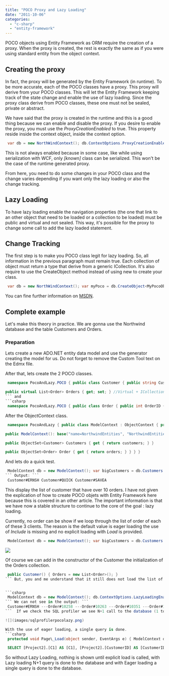 ```yaml
---
title: "POCO Proxy and Lazy Loading"
date: "2011-10-06"
categories: 
  - "c-sharp"
  - "entity-framework"
---
```


POCO objects using Entity Framework as ORM require the creation of a proxy. When the proxy is created, the rest is exactly the same as if you were using standard entity from the object context.

## Creating the proxy

In fact, the proxy will be generated by the Entity Framework (in runtime). To be more accurate, each of the POCO classes have a proxy. This proxy will derive from your POCO classes. This will let the Entity Framework keeping track of the state change and enable the use of lazy loading. Since the proxy class derive from POCO classes, these one must not be sealed, private or abstract.

We have said that the proxy is created in the runtime and this is a good thing because we can enable and disable the proxy. If you desire to enable the proxy, you must use the _ProxyCreationEnabled_ to true. This property reside inside the context object, inside the context option.


```csharp
 var db = new NorthWindContext(); db.ContextOptions.ProxyCreationEnabled = true; //Enable the proxy creation in runtime 
```

This is not always enabled because in some case, like while using serialization with WCF, only _[known]_ class can be serialized. This won't be the case of the runtime generated proxy.

From here, you need to do some changes in your POCO class and the change varies depending if you want only the lazy loading or also the change tracking.

## Lazy Loading

To have lazy loading enable the navigation properties (the one that link to an other object that need to be loaded or a collection to be loaded) must be public and virtual and not sealed. This way, it's possible for the proxy to change some call to add the lazy loaded statement.

## Change Tracking

The first step is to make you POCO class legit for lazy loading. So, all information in the previous paragraph must remain true. Each collection of object must return a type that derive from a generic ICollection. It's also require to use the CreateObject method instead of using new to create your class.


```csharp
 var db = new NorthWindContext(); var myPoco = db.CreateObject<MyPocoObject>(); 
```

You can fine further information on [MSDN](http://msdn.microsoft.com/en-us/library/dd468057.aspx "MSDN for POCO and Lazy Loading").

## Complete example

Let's make this theory in practice. We are gonna use the Northwind database and the table Customers and Orders.

### Preparation

Lets create a new ADO.NET entity data model and use the generator creating the model for us. Do not forget to remove the Custom Tool text on the Edmx file.

After that, lets create the 2 POCO classes.


```csharp
 namespace PocoAndLazy.POCO { public class Customer { public string CustomerID { get; set; } public string CompanyName { get; set; } public string ContactName { get; set; } public string ContactTitle { get; set; } public string Address { get; set; } public string City { get; set; } public string Region { get; set; } public string PostalCode { get; set; } public string Country { get; set; } public string Phone { get; set; } public string Fax { get; set; }

public virtual List<Order> Orders { get; set; } //Virtual + ICollection<T> } } 
``` and 
```csharp
 namespace PocoAndLazy.POCO { public class Order { public int OrderID { get; set; } public string CustomerID { get; set; } public int EmployeeID { get; set; } public DateTime? OrderDate { get; set; } public DateTime? RequiredDate { get; set; } public DateTime? ShippedDate { get; set; } public int? ShipVia { get; set; } public decimal? Freight { get; set; } public string ShipName { get; set; } public string ShipAddress { get; set; } public string ShipCity { get; set; } public string ShipRegion { get; set; } public string ShipCountry { get; set; } public string ShipPostalCode { get; set; } } } 
```

After the ObjectContext class.


```csharp
 namespace PocoAndLazy { public class ModelContext : ObjectContext { private ObjectSet<Customer> customers; private ObjectSet<Order> orders;

public ModelContext(): base("name=NorthwindEntities", "NorthwindEntities") { customers = CreateObjectSet<Customer>(); orders = CreateObjectSet<Order>(); }

public ObjectSet<Customer> Customers { get { return customers; } }

public ObjectSet<Order> Order { get { return orders; } } } } 
```

And lets do a quick test.


```csharp
 ModelContext db = new ModelContext(); var bigCustomers = db.Customers.Where(c => c.Orders.Count > 20); foreach (var customer in bigCustomers) { Debug.WriteLine("Customer#" + customer.CustomerID); } 
``` Output: ``` 
 Customer#ERNSH Customer#QUICK Customer#SAVEA 
``` 

This display the list of customer that have over 10 orders. I have not given the explication of how to create POCO objets with Entity Framework here because this is covered in an other article. The important information is that we have now a stable structure to continue to the core of the goal : lazy loading.

Currently, no order can be show if we loop through the list of order of each of these 3 clients. The reason is the default value is eager loading the use of _Include_ is missing and no explicit loading with _Load_ is provided.


```csharp
 ModelContext db = new ModelContext(); var bigCustomers = db.Customers.Where(c => c.Orders.Count > 20); foreach (var customer in bigCustomers) { Debug.WriteLine("Customer#" + customer.CustomerID); foreach (var order in customer.Orders) { Debug.WriteLine("---Order#" + order.OrderID); } } 
```

![](images/POCO_List_Not_Loaded-400x225.png)

Of course we can add in the constructor of the Customer the initialization of the Orders collection. 
```csharp
 public Customer() { Orders = new List<Order>(); } 
``` But, you and me understand that it still does not load the list of orders. Let for fun just enable the Lazy Loading.


```csharp
 ModelContext db = new ModelContext(); db.ContextOptions.LazyLoadingEnabled = true; var bigCustomers = db.Customers.Where(c => c.Orders.Count > 20); foreach (var customer in bigCustomers) { Debug.WriteLine("Customer#" + customer.CustomerID); foreach (var order in customer.Orders) { Debug.WriteLine("---Order#" + order.OrderID); } } 
``` We can not see in the output: ``` 
 Customer#ERNSH ---Order#10258 ---Order#10263 ---Order#10351 ---Order#10368 ---... Customer#QUICK ---Order#10273 ---Order#10285 ---Order#10286 ---... Customer#SAVEA ---Order#10324 ---Order#10393 ---Order#10398 --- ... 
```  If we check the SQL profiler we see N+1 call to the database (1 to get all customers and 3 to gets each of their orders).

![](images/sqlprofilerpocolazy.png)

With the use of eager loading, a single query is done. 
```csharp
 protected void Page\_Load(object sender, EventArgs e) { ModelContext db = new ModelContext(); db.ContextOptions.LazyLoadingEnabled = false; var bigCustomers = db.Customers.Include("Orders").Where(c => c.Orders.Count > 20); foreach (var customer in bigCustomers) { Debug.WriteLine("Customer#" + customer.CustomerID); foreach (var order in customer.Orders) { Debug.WriteLine("---Order#" + order.OrderID); } } } 
``` 
```sql
 SELECT [Project2].[C1] AS [C1], [Project2].[CustomerID] AS [CustomerID], [Project2].[CompanyName] AS [CompanyName], [Project2].[ContactName] AS [ContactName], ... FROM ( SELECT [Project1].[CustomerID] AS [CustomerID], [Project1].[CompanyName] AS [CompanyName], [Project1].[ContactName] AS [ContactName], [Project1].[ContactTitle] AS [ContactTitle], ... 1 AS [C1], [Extent3].[OrderID] AS [OrderID], [Extent3].[CustomerID] AS [CustomerID1], [Extent3].[EmployeeID] AS [EmployeeID], [Extent3].[OrderDate] AS [OrderDate], [Extent3].[RequiredDate] AS [RequiredDate], [Extent3].[ShippedDate] AS [ShippedDate], ... FROM (SELECT [Extent1].[CustomerID] AS [CustomerID], [Extent1].[CompanyName] AS [CompanyName], [Extent1].[ContactName] AS [ContactName], [Extent1].[ContactTitle] AS [ContactTitle], ... (SELECT COUNT(1) AS [A1] FROM [dbo].[Orders] AS [Extent2] WHERE [Extent1].[CustomerID] = [Extent2].[CustomerID]) AS [C1] FROM [dbo].[Customers] AS [Extent1] ) AS [Project1] LEFT OUTER JOIN [dbo].[Orders] AS [Extent3] ON [Project1].[CustomerID] = [Extent3].[CustomerID] WHERE [Project1].[C1] > 20 ) AS [Project2] ORDER BY [Project2].[CustomerID] ASC, [Project2].[C2] ASC 
```


So without Lazy Loading, nothing is shown until explicit load is called, with Lazy loading N+1 query is done to the database and with Eager loading a single query is done to the database.

